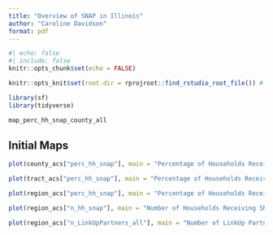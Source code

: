 ```yaml
---
title: "Overview of SNAP in Illinois"
author: "Caroline Davidson"
format: pdf
---
```




```r
#| echo: false
#| include: false
knitr::opts_chunk$set(echo = FALSE)

knitr::opts_knit$set(root.dir = rprojroot::find_rstudio_root_file()) # set main project folder as working directory

library(sf)
library(tidyverse)

```


```r
map_perc_hh_snap_county_all

```

## Initial Maps

```r
plot(county_acs["perc_hh_snap"], main = "Percentage of Households Receiving SNAP by County")

plot(tract_acs["perc_hh_snap"], main = "Percentage of Households Receiving SNAP by Census Tract")

plot(region_acs["perc_hh_snap"], main = "Percentage of Households Receiving SNAP by Region")

plot(region_acs["n_hh_snap"], main = "Number of Households Receiving SNAP by Region")

plot(region_acs["n_LinkUpPartners_all"], main = "Number of LinkUp Partners by Region")

```


